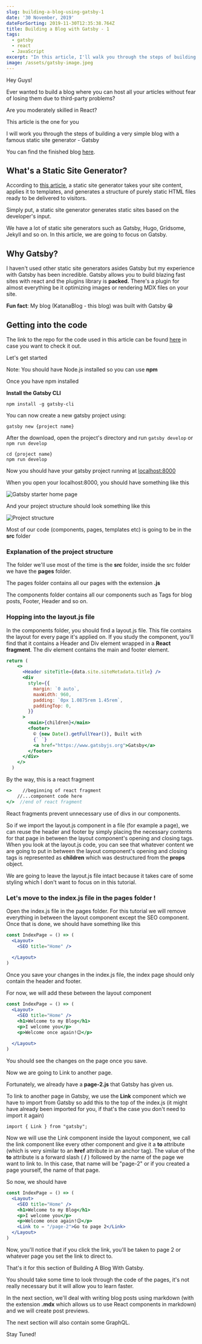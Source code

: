 ```yaml
---
slug: building-a-blog-using-gatsby-1
date: '30 November, 2019'
dateForSorting: 2019-11-30T12:35:38.764Z
title: Building a Blog with Gatsby - 1
tags:
  - gatsby
  - react
  - JavaScript
excerpt: "In this article, I'll walk you through the steps of building a very simple blog with Gatsby.Let's Go \U0001F525\U0001F680"
image: /assets/gatsby-image.jpeg
---
```

Hey Guys!

Ever wanted to build a blog where you can host all your articles without fear of losing them due to third-party problems?

Are you moderately skilled in React?

This article is the one for you

I will work you through the steps of building a very simple blog with a famous static site generator - Gatsby

You can find the finished blog [here](https://katanablog-gatsby-blog.netlify.com/).

## What's a Static Site Generator?

According to [this article](https://snipcart.com/blog/choose-best-static-site-generator), a static site generator takes your site content, applies it to templates, and generates a structure of purely static HTML files ready to be delivered to visitors.

Simply put, a static site generator generates static sites based on the developer's input.

We have a lot of static site generators such as Gatsby, Hugo, Gridsome, Jekyll and so on. In this article, we are going to focus on Gatsby.

## Why Gatsby?

I haven't used other static site generators asides Gatsby but my experience with Gatsby has been incredible. Gatsby allows you to build blazing fast sites with react and the plugins library is **packed.** There's a plugin for almost everything be it optimizing images or rendering MDX files on your site. 

**Fun fact**: My blog (KatanaBlog - this blog) was built with Gatsby 😁

## Getting into the code

The link to the repo for the code used in this article can be found [here](https://github.com/NodeJSs/Building-a-blog-with-Gatsby) in case you want to check it out.

Let's get started

Note: You should have Node.js installed so you can use **npm**

Once you have npm installed

**Install the Gatsby CLI**

```
npm install -g gatsby-cli
```

You can now create a new gatsby project using:

```
gatsby new {project name}
```

After the download, open the project's directory and run `gatsby develop` or `npm run develop`

```
cd {project name}
npm run develop
```

Now you should have your gatsby project running at [localhost:8000](http://localhost:8000/)

When you open your localhost:8000, you should have something like this

![Gatsby starter home page](/assets/gatsby-1.jpg)

And your project structure should look something like this

![Project structure](/assets/directories.jpg "Project Structure")

Most of our code (components, pages, templates etc) is going to be in the **src** folder

### Explanation of the project structure

The folder we'll use most of the time is the **src** folder, inside the src folder we have the **pages** folder.

The pages folder contains all our pages with the extension **.js**

The components folder contains all our components such as Tags for blog posts, Footer, Header and so on.

### Hopping into the layout.js file

In the components folder, you should find a layout.js file. This file contains the layout for every page it's applied on. If you study the component, you'll find that it contains a Header and Div element wrapped in a **React fragment**. The div element contains the main and footer element.

```jsx
return (
    <>
      <Header siteTitle={data.site.siteMetadata.title} />
      <div
        style={{
          margin: `0 auto`,
          maxWidth: 960,
          padding: `0px 1.0875rem 1.45rem`,
          paddingTop: 0,
        }}
      >
        <main>{children}</main>
        <footer>
          © {new Date().getFullYear()}, Built with
          {` `}
          <a href="https://www.gatsbyjs.org">Gatsby</a>
        </footer>
      </div>
    </>
  )
```

By the way, this is a react fragment

```jsx
<>    //beginning of react fragment   
    //...component code here
</>  //end of react fragment
```

React fragments prevent unnecessary use of divs in our components.

So if we import the layout.js component in a file (for example a page), we can reuse the header and footer by simply placing the necessary contents for that page in between the layout component's opening and closing tags. When you look at the layout.js code, you can see that whatever content we are going to put in between the layout component's opening and closing tags is represented as **children** which was destructured from the **props** object.

We are going to leave the layout.js file intact because it takes care of some styling which I don't want to focus on in this tutorial.

### Let's move to the index.js file in the pages folder !

Open the index.js file in the pages folder. For this tutorial we will remove everything in between the layout component except the SEO component.
Once that is done, we should have something like this

```jsx
const IndexPage = () => (
  <Layout>
    <SEO title="Home" />
    
  </Layout>
)
```

Once you save your changes in the index.js file, the index page should only contain the header and footer.

For now, we will add these between the layout component

```jsx
const IndexPage = () => (
  <Layout>
    <SEO title="Home" />
    <h1>Welcome to my Blog</h1>
    <p>I welcome you</p>
    <p>Welcome once again!😉</p>
    
  </Layout>
)
```

You should see the changes on the page once you save.

Now we are going to Link to another page.

Fortunately, we already have a **page-2.js** that Gatsby has given us.

To link to another page in Gatsby, we use the **Link** component which we have to import from Gatsby so add this to the top of the index.js (it might have already been imported for you, if that's the case you don't need to import it again)

```
import { Link } from "gatsby";
```

Now we will use the Link component inside the layout component, we call the link component like every other component and give it a **to** attribute (which is very similar to an **href** attribute in an anchor tag). The value of the **to** attribute is a forward slash ( **/** ) followed by the name of the page we want to link to. In this case, that name will be "page-2" or if you created a page yourself, the name of that page.

So now, we should have

```jsx
const IndexPage = () => (
  <Layout>
    <SEO title="Home" />
    <h1>Welcome to my Blog</h1>
    <p>I welcome you</p>
    <p>Welcome once again!😉</p>
    <Link to = "/page-2">Go to page 2</Link>
  </Layout>
)
```

Now, you'll notice that if you click the link, you'll be taken to page 2 or whatever page you set the link to direct to.

That's it for this section of Building A Blog With Gatsby.

You should take some time to look through the code of the pages, it's not really necessary but it will allow you to learn faster.

In the next section, we'll deal with writing blog posts using markdown (with the extension **.mdx** which allows us to use React components in markdown) and we will create post previews.

The next section will also contain some GraphQL.

Stay Tuned!
